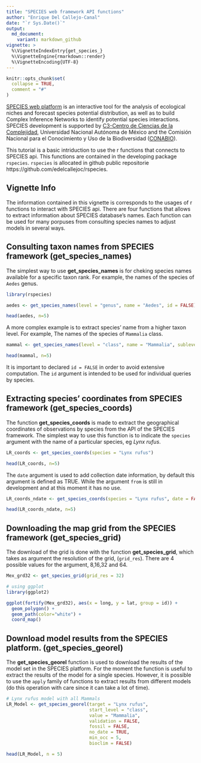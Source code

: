 ```yaml
---
title: "SPECIES web framework API functions"
author: "Enrique Del Callejo-Canal"
date: "`r Sys.Date()`"
output: 
  md_document:
    variant: markdown_github
vignette: >
  %\VignetteIndexEntry{get_species_}
  %\VignetteEngine{rmarkdown::render}
  %\VignetteEncoding{UTF-8}
---
```


```r
knitr::opts_chunk$set(
  collapse = TRUE,
  comment = "#"
)
```

[SPECIES web platform](http://species.conabio.gob.mx) is an interactive tool for
the analysis of ecological niches and forecast species potential distribution,
as well as to build Complex Inference Networks to identify potential species interactions.
SPECIES development is supported by [C3-Centro de Ciencias
de la Complejidad](http://www.c3.unam.mx/), Universidad Nacional Autónoma de México and the
Comisión Nacional para el Conocimiento y Uso de la Biodiversidad ([CONABIO](https://www.gob.mx/conabio)).

This tutorial is a basic intriduction to use the r functions that connects to SPECIES api. This functions are contained in the developing package `rspecies`. `rspecies` is allocated in github public repositorie https://github.com/edelcallejoc/rspecies.  

## Vignette Info

The information contained in this vignette is corresponds to the usages of r functions to interact with SPECIES api. There are four functions that allows to extract information about SPECIES database's names. Each function can be used for many porpuses from consulting species names to adjust models in several ways.


## Consulting taxon names from SPECIES framework (get_species_names)

The simplest way to use **get_species_names** is for cheking species names available for a specific taxon rank. For example, the names of the species of `Aedes` genus.

```r
library(rspecies)

aedes <- get_species_names(level = "genus", name = "Aedes", id = FALSE)

head(aedes, n=5)

```

A more complex example is to extract species' name from a higher taxon level. For example, The names of the species of `Mammalia` class.

```r
mammal <- get_species_names(level = "class", name = "Mammalia", sublevel = "specie", id = FALSE)

head(mammal, n=5)

```

It is important to declared `id = FALSE` in order to avoid extensive computation. The `id` argument is intended to be used for individual queries by species. 

## Extracting species' coordinates from SPECIES framework (get_species_coords)

The function **get_species_coords** is made to extract the geographical coordinates of observations by species from the API of the SPECIES framework. The simplest way to use this function is to indicate the `species` argument with the name of a particular species, eg _Lynx rufus_.

```r
LR_coords <- get_species_coords(species = "Lynx rufus")

head(LR_coords, n=5)

```

The `date` argument is used to add collection date information, by default this argument is defined as TRUE. While the argument `from` is still in development and at this moment it has no use.

```r
LR_coords_ndate <- get_species_coords(species = "Lynx rufus", date = FALSE)

head(LR_coords_ndate, n=5)

```

## Downloading the map grid from the SPECIES framework (get_species_grid)

The download of the grid is done with the function **get_species_grid**, which takes as argument the resolution of the grid, (`grid_res`). There are 4 possible values for the argument, 8,16,32 and 64.

```r
Mex_grd32 <- get_species_grid(grid_res = 32)

# using ggplot
library(ggplot2)

ggplot(fortify(Mex_grd32), aes(x = long, y = lat, group = id)) +
  geom_polygon() +
  geom_path(color="white") +
  coord_map()

```

## Download model results from the SPECIES platform. (get_species_georel)

The **get_species_georel** function is used to download the results of the model set in the SPECIES platform. For the moment the function is useful to extract the results of the model for a single species. However, it is possible to use the `apply` family of functions to extract results from different models (do this operation with care since it can take a lot of time).


```r

# Lynx rufus model with all Mammals
LR_Model <- get_species_georel(target = "Lynx rufus",
                               start_level = "class",
                               value = "Mammalia",
                               validation = FALSE,
                               fossil = FALSE,
                               no_date = TRUE,
                               min_occ = 5,
                               bioclim = FALSE)

head(LR_Model, n = 5)
  
```